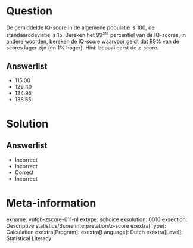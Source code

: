 Question
========

De gemiddelde IQ-score in de algemene populatie is 100, de standaarddeviatie is 15. Bereken het $99^{ste}$ percentiel van de IQ-scores, in andere woorden, bereken de IQ-score waarvoor geldt dat 99% van de scores lager zijn (en 1% hoger). Hint: bepaal eerst de z-score.
  
Answerlist
----------
* 115.00
* 129.40
* 134.95
* 138.55

Solution
========

Answerlist
----------
* Incorrect
* Incorrect
* Correct
* Incorrect

Meta-information
================
exname: vufgb-zscore-011-nl
extype: schoice
exsolution: 0010
exsection: Descriptive statistics/Score interpretation/z-score
exextra[Type]: Calculation
exextra[Program]: 
exextra[Language]: Dutch
exextra[Level]: Statistical Literacy
